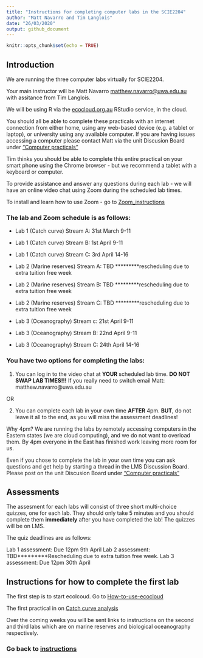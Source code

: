 ```yaml
---
title: "Instructions for completing computer labs in the SCIE2204"
author: "Matt Navarro and Tim Langlois"
date: "26/03/2020"
output: github_document
---
```


```r
knitr::opts_chunk$set(echo = TRUE)
```

## Introduction

We are running the three computer labs virtually for SCIE2204.

Your main instructor will be Matt Navarro <matthew.navarro@uwa.edu.au> with assitance from Tim Langlois.

We will be using R via the [ecocloud.org.au](https://app.ecocloud.org.au/) RStudio service, in the cloud.

You should all be able to complete these practicals with an internet connection from either home, using any web-based device (e.g. a tablet or laptop), or university using any available computer. If you are having issues accessing a computer please contact Matt via the unit Discusion Board under ["Computer practicals"](https://lms.uwa.edu.au/webapps/discussionboard/do/forum?action=list_threads&course_id=_51767_1&nav=discussion_board_entry&conf_id=_214217_1&forum_id=_232476_1)

Tim thinks you should be able to complete this entire practical on your smart phone using the Chrome browser - but we recommend a tablet with a keyboard or computer.

To provide assistance and answer any questions during each lab - we will have an online video chat using Zoom during the scheduled lab times.

To install and learn how to use Zoom - go to [Zoom_instructions](https://github.com/UWA-SCIE2204-Marine-Systems/1-instructions/blob/master/2-zoom-instructions.md)


### The lab and Zoom schedule is as follows:

- Lab 1 (Catch curve) Stream A: 31st March 9-11 
- Lab 1 (Catch curve) Stream B: 1st April 9-11
- Lab 1 (Catch curve) Stream C: 3rd April 14-16

- Lab 2 (Marine reserves) Stream A: TBD *********rescheduling due to extra tuition free week
- Lab 2 (Marine reserves) Stream B: TBD *********rescheduling due to extra tuition free week
- Lab 2 (Marine reserves) Stream C: TBD *********rescheduling due to extra tuition free week

- Lab 3 (Oceanography) Stream c: 21st April 9-11
- Lab 3 (Oceanography) Stream B: 22nd April 9-11
- Lab 3 (Oceanography) Stream C: 24th April 14-16


### You have two options for completing the labs:

1. You can log in to the video chat at **YOUR** scheduled lab time. **DO NOT SWAP LAB TIMES!!!** If you really need to switch email Matt: matthew.navarro@uwa.edu.au

OR

2. You can complete each lab in your own time **AFTER** 4pm. **BUT**, do not leave it all to the end, as you will miss the assessment deadlines! 

Why 4pm? We are running the labs by remotely accessing computers in the Eastern states (we are cloud computing), and we do not want to overload them. By 4pm everyone in the East has finished work leaving more room for us.

Even if you chose to complete the lab in your own time you can ask questions and get help by starting a thread in the LMS Discussion Board. Please post on the unit Discusion Board under ["Computer practicals"](https://lms.uwa.edu.au/webapps/discussionboard/do/forum?action=list_threads&course_id=_51767_1&nav=discussion_board_entry&conf_id=_214217_1&forum_id=_232476_1)


## Assessments

The assesment for each labs will consist of three short multi-choice quizzes, one for each lab. They should only take 5 minutes and you should complete them **immediately** after you have completed the lab! The quizzes will be on LMS. 

The quiz deadlines are as follows:

Lab 1 assessment: Due 12pm 9th April
Lab 2 assessment: TBD*********Rescheduling due to extra tuition free week. 
Lab 3 assessment: Due 12pm 30th April


## Instructions for how to complete the first lab

The first step is to start ecolcoud. Go to [How-to-use-ecocloud](https://github.com/UWA-SCIE2204-Marine-Systems/1-instructions/blob/master/3-how-to-use-ecocloud.md)


The first practical in on [Catch curve analysis](https://github.com/UWA-SCIE2204-Marine-Systems/Catch-curve/blob/master/CatchCurveMarkdown.md)


Over the coming weeks you will be sent links to instructions on the second and third labs which are on marine reserves and biological oceanography respectively. 



### Go back to [instructions](https://github.com/UWA-SCIE2204-Marine-Systems/1-instructions/blob/master/README.md)





